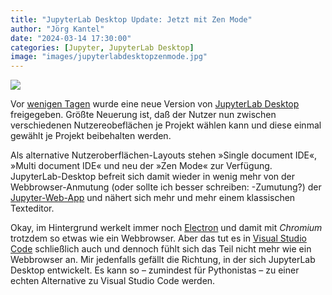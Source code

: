 ```yaml
---
title: "JupyterLab Desktop Update: Jetzt mit Zen Mode"
author: "Jörg Kantel"
date: "2024-03-14 17:30:00"
categories: [Jupyter, JupyterLab Desktop]
image: "images/jupyterlabdesktopzenmode.jpg"
---
```


[![](images/jupyterlabdesktopzenmode-b.jpg)](https://www.flickr.com/photos/schockwellenreiter/53586553972/)

Vor [wenigen Tagen](https://blog.jupyter.org/jupyterlab-desktop-ui-modes-cec528d5e460) wurde eine neue Version von [JupyterLab Desktop](http://cognitiones.kantel-chaos-team.de/programmierung/python/jupyterlabdesktop.html) freigegeben. Größte Neuerung ist, daß der Nutzer nun zwischen verschiedenen Nutzereobeflächen je Projekt wählen kann und diese einmal gewählt je Projekt beibehalten werden.

Als alternative Nutzeroberflächen-Layouts stehen »Single document IDE«, »Multi document IDE« und neu der »Zen Mode« zur Verfügung. JupyterLab-Desktop befreit sich damit wieder in wenig mehr von der Webbrowser-Anmutung (oder sollte ich besser schreiben: -Zumutung?) der [Jupyter-Web-App](http://cognitiones.kantel-chaos-team.de/programmierung/python/jupyter.html) und nähert sich mehr und mehr einem klassischen Texteditor.

Okay, im Hintergrund werkelt immer noch [Electron](http://cognitiones.kantel-chaos-team.de/webworking/frameworks/electron.html) und damit mit *Chromium* trotzdem so etwas wie ein Webbrowser. Aber das tut es in [Visual Studio Code](http://cognitiones.kantel-chaos-team.de/produktivitaet/visualstudiocode.html) schließlich auch und dennoch fühlt sich das Teil nicht mehr wie ein Webbrowser an. Mir jedenfalls gefällt die Richtung, in der sich JupyterLab Desktop entwickelt. Es kann so -- zumindest für Pythonistas -- zu einer echten Alternative zu Visual Studio Code werden.